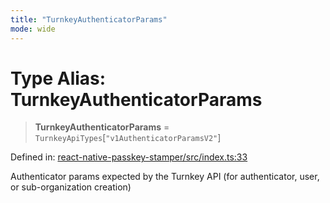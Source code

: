 ```yaml
---
title: "TurnkeyAuthenticatorParams"
mode: wide
---
```

  
# Type Alias: TurnkeyAuthenticatorParams

> **TurnkeyAuthenticatorParams** = `TurnkeyApiTypes`\[`"v1AuthenticatorParamsV2"`\]

Defined in: [react-native-passkey-stamper/src/index.ts:33](https://github.com/tkhq/sdk/blob/main/packages/react-native-passkey-stamper/src/index.ts#L33)

Authenticator params expected by the Turnkey API (for authenticator, user, or sub-organization creation)
